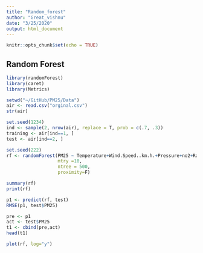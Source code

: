 ```yaml
---
title: "Random_forest"
author: "Great_vishnu"
date: "3/25/2020"
output: html_document
---
```


```r
knitr::opts_chunk$set(echo = TRUE)
```

## Random Forest

```r
library(randomForest)
library(caret)
library(Metrics)

```

```r
setwd("~/GitHub/PM25/Data")
air <- read.csv("orginal.csv")
str(air)
```

```r
set.seed(1234)
ind <- sample(2, nrow(air), replace = T, prob = c(.7, .3))
training <- air[ind==1, ]
test <- air[ind==2, ]
```

```r
set.seed(222)
rf <- randomForest(PM25 ~ Temperature+Wind.Speed..km.h.+Pressure+no2+Rainfall+PM10+AQI, data = training,
                   mtry =10,
                   ntree = 500,
                   proximity=F)
```

```r
summary(rf)
print(rf)
```

```r
p1 <- predict(rf, test)
RMSE(p1, test$PM25)
```

```r
pre <- p1
act <- test$PM25
t1 <- cbind(pre,act)
head(t1)

```

```r
plot(rf, log="y")
```

